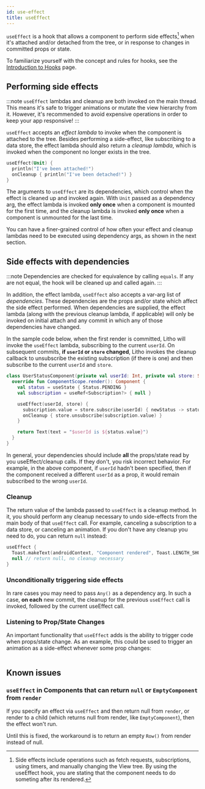 ```yaml
---
id: use-effect
title: useEffect
---
```



`useEffect` is a hook that allows a component to perform side effects[^1] when it's attached and/or detached from the tree, or in response to changes in committed props or state.

[^1]: Side effects include operations such as fetch requests, subscriptions, using timers, and manually changing the View tree. By using the useEffect hook, you are stating that the component needs to do someting after its rendered.

To familiarize yourself with the concept and rules for hooks, see the [Introduction to Hooks](hooks-intro.mdx) page.

## Performing side effects

:::note
`useEffect` lambdas and cleanup are both invoked on the main thread. This means it's safe to trigger animations or mutate the view hierarchy from it. However, it's recommended to avoid expensive operations in order to keep your app responsive!
:::

`useEffect` accepts an *effect lambda* to invoke when the component is attached to the tree. Besides performing a side-effect, like subscribing to a data store, the effect lambda should also return a *cleanup lambda*, which is invoked when the component no longer exists in the tree.

```kotlin
useEffect(Unit) {
  println("I've been attached!")
  onCleanup { println("I've been detached!") }
}
```

The arguments to `useEffect` are its dependencies, which control when the effect is cleaned up and invoked again. With `Unit` passed as a dependency arg, the effect lambda is invoked **only once** when a component is mounted for the first time, and the cleanup lambda is invoked **only once** when a component is unmounted for the last time.

You can have a finer-grained control of how often your effect and cleanup lambdas need to be executed using dependency args, as shown in the next section.

## Side effects with dependencies

:::note
Dependencies are checked for equivalence by calling `equals`. If any are not equal, the hook will be cleaned up and called again.
:::

In addition, the effect lambda, `useEffect` also accepts a var-arg list of *dependencies*. These dependencies are the props and/or state which affect the side effect performed. When dependencies are supplied, the effect lambda (along with the previous cleanup lambda, if applicable) will only be invoked on initial attach and any commit in which any of those dependencies have changed.

In the sample code below, when the first render is committed, Litho will invoke the `useEffect` lambda, subscribing to the current `userId`. On subsequent commits, **if `userId` or `store` changed**, Litho invokes the cleanup callback to unsubscribe the existing subscription (if there is one) and then subscribe to the current `userId` and `store`.

```kotlin
class UserStatusComponent(private val userId: Int, private val store: StatusStore) : KComponent() {
  override fun ComponentScope.render(): Component {
    val status = useState { Status.PENDING }
    val subscription = useRef<Subscription?> { null }

    useEffect(userId, store) {
      subscription.value = store.subscribe(userId) { newStatus -> status.update(newStatus) }
      onCleanup { store.unsubscribe(subscription.value) }
    }

    return Text(text = "$userId is ${status.value}")
  }
}
```

In general, your dependencies should include **all** the props/state read by you useEffect/cleanup calls. If they don't, you risk incorrect behavior. For example, in the above component, if `userId` hadn't been specified, then if the component received a different `userId` as a prop, it would remain subscribed to the wrong `userId`.

### Cleanup

The return value of the lambda passed to `useEffect` is a cleanup method. In it, you should perform any cleanup necessary to undo side-effects from the main body of that `useEffect` call. For example, canceling a subscription to a data store, or canceling an animation. If you don't have any cleanup you need to do, you can return `null` instead:

```kotlin
useEffect {
  Toast.makeText(androidContext, "Component rendered", Toast.LENGTH_SHORT).show()
  null // return null, no cleanup necessary
}
```

### Unconditionally triggering side effects

In rare cases you may need to pass `Any()` as a dependency arg. In such a case, **on each** new commit, the cleanup for the previous `useEffect` call is invoked, followed by the current useEffect call.

### Listening to Prop/State Changes

An important functionality that `useEffect` adds is the ability to trigger code when props/state change. As an example, this could be used to trigger an animation as a side-effect whenever some prop changes:

```kotlin file=sample/src/main/java/com/facebook/samples/litho/kotlin/animations/animatedcounter/AnimatedCounter.kt start=start_example end=end_example
```

## Known issues

### `useEffect` in Components that can return `null` or `EmptyComponent` from `render`

If you specify an effect via `useEffect` and then return null from `render`, or render to a child (which returns null from render, like `EmptyComponent`), then the effect won't run.

Until this is fixed, the workaround is to return an empty `Row()` from render instead of null.
